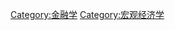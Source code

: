 {{Catnav|頁面分類|人类社会|经济|经济学}}
{{Catnav|頁面分類|人类社会|社会科学|经济学}}
{{Catnav|頁面分類|人类社会|文化|文化史|货币学}}

{{commonscat|Money}}
{{catmore}}

[[Category:金融学|Category:金融学]]
[[Category:宏观经济学|Category:宏观经济学]]